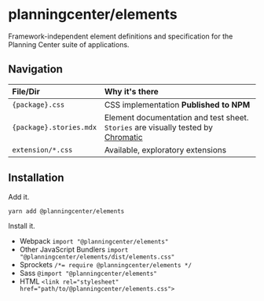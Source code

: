 
<Meta title="Elements/instructions" />

# planningcenter/elements

Framework-independent element definitions and specification for the Planning Center suite of applications.

## Navigation

| File/Dir                | Why it's there                                                                                                  |
| :---------------------- | :-------------------------------------------------------------------------------------------------------------- |
| `{package}.css`         | CSS implementation **Published to NPM**                                                                         |
| `{package}.stories.mdx` | Element documentation and test sheet. `Stories` are visually tested by [Chromatic](https://www.chromaticqa.com) |
| `extension/*.css`       | Available, exploratory extensions                                                                               |

## Installation

Add it.

`yarn add @planningcenter/elements`

Install it.

- Webpack `import "@planningcenter/elements"`
- Other JavaScript Bundlers `import "@planningcenter/elements/dist/elements.css"`
- Sprockets `/*= require @planningcenter/elements */`
- Sass `@import "@planningcenter/elements"`
- HTML `<link rel="stylesheet" href="path/to/@planningcenter/elements.css">`
